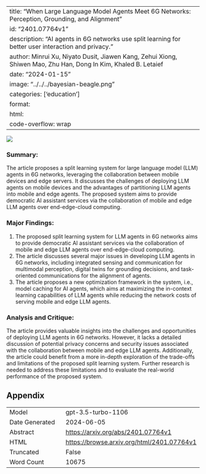 
---
title: "When Large Language Model Agents Meet 6G Networks: Perception, Grounding, and Alignment"
id: "2401.07764v1"
description: "AI agents in 6G networks use split learning for better user interaction and privacy."
author: Minrui Xu, Niyato Dusit, Jiawen Kang, Zehui Xiong, Shiwen Mao, Zhu Han, Dong In Kim, Khaled B. Letaief
date: "2024-01-15"
image: "../../../bayesian-beagle.png"
categories: ['education']
format:
  html:
    code-overflow: wrap
---

![](../../../bayesian-beagle.png)

### **Summary:**
The article proposes a split learning system for large language model (LLM) agents in 6G networks, leveraging the collaboration between mobile devices and edge servers. It discusses the challenges of deploying LLM agents on mobile devices and the advantages of partitioning LLM agents into mobile and edge agents. The proposed system aims to provide democratic AI assistant services via the collaboration of mobile and edge LLM agents over end-edge-cloud computing.

### **Major Findings:**
1. The proposed split learning system for LLM agents in 6G networks aims to provide democratic AI assistant services via the collaboration of mobile and edge LLM agents over end-edge-cloud computing.
2. The article discusses several major issues in developing LLM agents in 6G networks, including integrated sensing and communication for multimodal perception, digital twins for grounding decisions, and task-oriented communications for the alignment of agents.
3. The article proposes a new optimization framework in the system, i.e., model caching for AI agents, which aims at maximizing the in-context learning capabilities of LLM agents while reducing the network costs of serving mobile and edge LLM agents.

### **Analysis and Critique:**
The article provides valuable insights into the challenges and opportunities of deploying LLM agents in 6G networks. However, it lacks a detailed discussion of potential privacy concerns and security issues associated with the collaboration between mobile and edge LLM agents. Additionally, the article could benefit from a more in-depth exploration of the trade-offs and limitations of the proposed split learning system. Further research is needed to address these limitations and to evaluate the real-world performance of the proposed system.

## Appendix

|          |          |
|----------|----------|
| Model     | gpt-3.5-turbo-1106       |
| Date Generated     | 2024-06-05       |
| Abstract | [https://arxiv.org/abs/2401.07764v1](https://arxiv.org/abs/2401.07764v1)        |
| HTML     | [https://browse.arxiv.org/html/2401.07764v1](https://browse.arxiv.org/html/2401.07764v1)       |
| Truncated       | False       |
| Word Count       | 10675       |